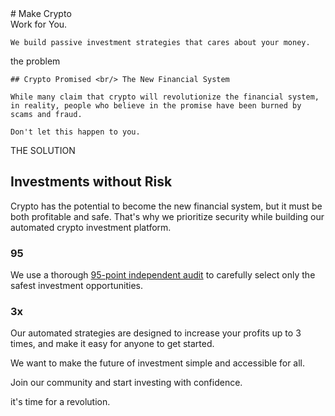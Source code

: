 
<Hero>
    # Make Crypto <br/> Work for You.

    We build passive investment strategies that cares about your money.
</Hero>

<Problem>
    <Category>the problem</Category>

    ## Crypto Promised <br/> The New Financial System
    
    While many claim that crypto will revolutionize the financial system, 
    in reality, people who believe in the promise have been burned by scams and fraud. 

    Don't let this happen to you.
</Problem>



THE SOLUTION

## Investments without Risk

Crypto has the potential to become the new financial system, 
but it must be both profitable and safe. 
That's why we prioritize security while building our automated crypto investment platform.

### 95

We use a thorough [95-point independent audit](https://leovs09.notion.site/Crypto-Project-Audit-Checklist-e24414dcd1c94b5f818343d46f25013d) 
to carefully select only the safest investment opportunities.

### 3x

Our automated strategies are designed to increase your profits up to 3 times, 
and make it easy for anyone to get started. 

We want to make the future of investment simple and accessible for all.

Join our community and start investing with confidence. 

it's time for a revolution.